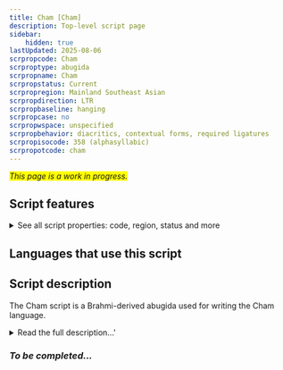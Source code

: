 ```yaml
---
title: Cham [Cham]
description: Top-level script page
sidebar:
    hidden: true
lastUpdated: 2025-08-06
scrpropcode: Cham
scrproptype: abugida
scrpropname: Cham
scrpropstatus: Current
scrpropregion: Mainland Southeast Asian
scrpropdirection: LTR
scrpropbaseline: hanging
scrpropcase: no
scrpropwspace: unspecified
scrpropbehavior: diacritics, contextual forms, required ligatures
scrpropisocode: 358 (alphasyllabic)
scrpropotcode: cham
---
```


<span style='background-color:yellow'>_This page is a work in progress._</span>


## Script features

<details>
<summary> See all script properties: code, region, status and more</summary>
<ScriptInfo />
</details>

## Languages that use this script

<WsList script='Cham' wsMax='5' />

## Script description

The Cham script is a Brahmi-derived abugida used for writing the Cham language.

<details><summary>Read the full description...'</summary>_Not yet available._</details>

### _To be completed..._

